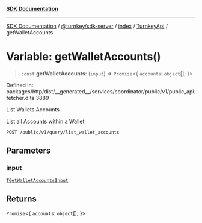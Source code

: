 [**SDK Documentation**](../../../../../../README.mdx)

***

[SDK Documentation](../../../../../../packages.mdx) / [@turnkey/sdk-server](../../../../README.mdx) / [index](../../../README.mdx) / [TurnkeyApi](../README.mdx) / getWalletAccounts

# Variable: getWalletAccounts()

> `const` **getWalletAccounts**: (`input`) => `Promise`\<\{ `accounts`: `object`[]; \}\>

Defined in: packages/http/dist/\_\_generated\_\_/services/coordinator/public/v1/public\_api.fetcher.d.ts:3889

List Wallets Accounts

List all Accounts within a Wallet

`POST /public/v1/query/list_wallet_accounts`

## Parameters

### input

[`TGetWalletAccountsInput`](../type-aliases/TGetWalletAccountsInput.mdx)

## Returns

`Promise`\<\{ `accounts`: `object`[]; \}\>
